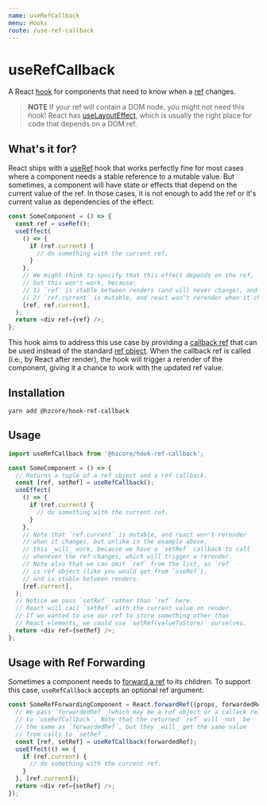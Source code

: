```yaml
---
name: useRefCallback
menu: Hooks
route: /use-ref-callback
---
```


# useRefCallback

A React [hook] for components that need to know when a [ref] changes.

> **NOTE** If your ref will contain a DOM node,
> you might not need this hook! React has [useLayoutEffect],
> which is usually the right place for code that depends on a DOM ref.

## What's it for?

React ships with a [useRef] hook that works perfectly fine for most
cases where a component needs a stable reference to a mutable value.
But sometimes, a component will have state or effects that
depend on the current value of the ref. In those cases,
it is not enough to add the ref or it's current value
as dependencies of the effect:

```js
const SomeComponent = () => {
  const ref = useRef();
  useEffect(
    () => {
      if (ref.current) {
        // do something with the current ref.
      }
    },
    // We might think to specify that this effect depends on the ref,
    // but this won't work, because:
    // 1) `ref` is stable between renders (and will never change), and
    // 2) `ref.current` is mutable, and react won't rerender when it changes.
    [ref, ref.current],
  );
  return <div ref={ref} />;
};
```

This hook aims to address this use case by providing a [callback ref]
that can be used instead of the standard [ref object].
When the callback ref is called (i.e., by React after render),
the hook will trigger a rerender of the component, giving it a chance
to work with the updated ref value.

## Installation

```shell
yarn add @hzcore/hook-ref-callback
```

## Usage

```js
import useRefCallback from '@hzcore/hook-ref-callback';

const SomeComponent = () => {
  // Returns a tuple of a ref object and a ref callback.
  const [ref, setRef] = useRefCallback();
  useEffect(
    () => {
      if (ref.current) {
        // do something with the current ref.
      }
    },
    // Note that `ref.current` is mutable, and react won't rerender
    // when it changes, but unlike in the example above,
    // this _will_ work, because we have a `setRef` callback to call
    // whenever the ref changes, which will trigger a rerender.
    // Note also that we can omit `ref` from the list, as `ref`
    // is ref object (like you would get from `useRef`),
    // and is stable between renders.
    [ref.current],
  );
  // Notice we pass `setRef` rather than `ref` here.
  // React will call `setRef` with the current value on render.
  // If we wanted to use our ref to store something other than
  // React elements, we could use `setRef(valueToStore)` ourselves.
  return <div ref={setRef} />;
};
```

## Usage with Ref Forwarding

Sometimes a component needs to [forward a ref] to its children.
To support this case, `useRefCallback` accepts an optional ref argument:

```js
const SomeRefForwardingComponent = React.forwardRef((props, forwardedRef) => {
  // We pass `forwardedRef` (which may be a ref object or a callack ref)
  // to `useRefCallback`. Note that the returned `ref` will _not_ be
  // the same as `forwardedRef`, but they _will_ get the same value
  // from calls to `setRef`.
  const [ref, setRef] = useRefCallback(forwardedRef);
  useEffect(() => {
    if (ref.current) {
      // do something with the current ref.
    }
  }, [ref.current]);
  return <div ref={setRef} />;
});
```

[hook]: https://reactjs.org/docs/hooks-overview.html
[ref]: https://reactjs.org/docs/refs-and-the-dom.html
[useref]: https://reactjs.org/docs/hooks-reference.html#useref
[uselayouteffect]: https://reactjs.org/docs/hooks-reference.html#uselayouteffect
[callback ref]: https://reactjs.org/docs/refs-and-the-dom.html#callback-refs
[ref object]: https://reactjs.org/docs/refs-and-the-dom.html#accessing-refs
[forward a ref]: https://reactjs.org/docs/forwarding-refs.html
